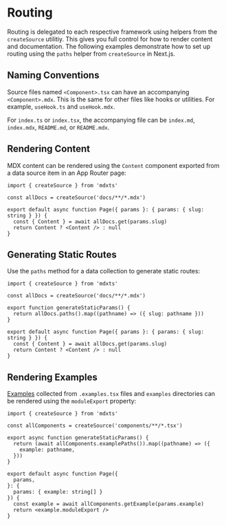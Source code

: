 # Routing

Routing is delegated to each respective framework using helpers from the `createSource` utilitiy. This gives you full control for how to render content and documentation. The following examples demonstrate how to set up routing using the `paths` helper from `createSource` in Next.js.

## Naming Conventions

Source files named `<Component>.tsx` can have an accompanying `<Component>.mdx`. This is the same for other files like hooks or utilities. For example, `useHook.ts` and `useHook.mdx`.

For `index.ts` or `index.tsx`, the accompanying file can be `index.md`, `index.mdx`, `README.md`, or `README.mdx`.

## Rendering Content

MDX content can be rendered using the `Content` component exported from a data source item in an App Router page:

```tsx filename="app/blog/[slug]/01.page.tsx" highlight="7"
import { createSource } from 'mdxts'

const allDocs = createSource('docs/**/*.mdx')

export default async function Page({ params }: { params: { slug: string } }) {
  const { Content } = await allDocs.get(params.slug)
  return Content ? <Content /> : null
}
```

## Generating Static Routes

Use the `paths` method for a data collection to generate static routes:

```tsx filename="app/blog/[slug]/02.page.tsx" highlight="5-7"
import { createSource } from 'mdxts'

const allDocs = createSource('docs/**/*.mdx')

export function generateStaticParams() {
  return allDocs.paths().map((pathname) => ({ slug: pathname }))
}

export default async function Page({ params }: { params: { slug: string } }) {
  const { Content } = await allDocs.get(params.slug)
  return Content ? <Content /> : null
}
```

## Rendering Examples

[Examples](examples/authoring) collected from `.examples.tsx` files and `examples` directories can be rendered using the `moduleExport` property:

```tsx filename="app/examples/[...example]/page.tsx"
import { createSource } from 'mdxts'

const allComponents = createSource('components/**/*.tsx')

export async function generateStaticParams() {
  return (await allComponents.examplePaths()).map((pathname) => ({
    example: pathname,
  }))
}

export default async function Page({
  params,
}: {
  params: { example: string[] }
}) {
  const example = await allComponents.getExample(params.example)
  return <example.moduleExport />
}
```

